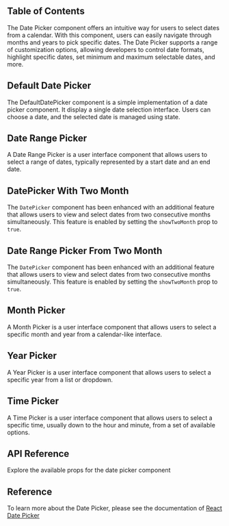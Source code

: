 


## Table of Contents

The Date Picker component offers an intuitive way for users to select dates from a calendar. With this component, users can easily navigate through months and years to pick specific dates. The Date Picker supports a range of customization options, allowing developers to control date formats, highlight specific dates, set minimum and maximum selectable dates, and more.

## Default Date Picker

The DefaultDatePicker component is a simple implementation of a date picker component. It display a single date selection interface. Users can choose a date, and the selected date is managed using state.

<CodePreview github="DatePicker" code={DefaultDatePickerCode}>
  <DefaultDatePicker />
</CodePreview>

## Date Range Picker

A Date Range Picker is a user interface component that allows users to select a range of dates, typically represented by a start date and an end date.

<CodePreview github="DatePicker" code={DateRangePickerCode}>
  <DateRangePicker />
</CodePreview>

## DatePicker With Two Month

The `DatePicker` component has been enhanced with an additional feature that allows users to view and select dates from two consecutive months simultaneously. This feature is enabled by setting the `showTwoMonth` prop to `true`.

<CodePreview github="DatePicker" code={DatePickerWithTwoMonthCode}>
  <DatePickerWithTwoMonth />
</CodePreview>

## Date Range Picker From Two Month

The `DatePicker` component has been enhanced with an additional feature that allows users to view and select dates from two consecutive months simultaneously. This feature is enabled by setting the `showTwoMonth` prop to `true`.

<CodePreview github="DatePicker" code={DateRangePickerWithTwoMonthCode}>
  <DateRangePickerWithTwoMonth />
</CodePreview>

## Month Picker

A Month Picker is a user interface component that allows users to select a specific month and year from a calendar-like interface.

<CodePreview github="DatePicker" code={MonthPickerCode}>
  <MonthPicker />
</CodePreview>

## Year Picker

A Year Picker is a user interface component that allows users to select a specific year from a list or dropdown.

<CodePreview github="DatePicker" code={YearPickerCode}>
  <YearPicker />
</CodePreview>

## Time Picker

A Time Picker is a user interface component that allows users to select a specific time, usually down to the hour and minute, from a set of available options.

<CodePreview github="DatePicker" code={TimePickerCode}>
  <TimePicker />
</CodePreview>

## API Reference

Explore the available props for the date picker component

<ComponentApi data={DatePickerApiData} />

## Reference

To learn more about the Date Picker, please see the documentation of [React Date Picker](https://reactdatepicker.com/)
